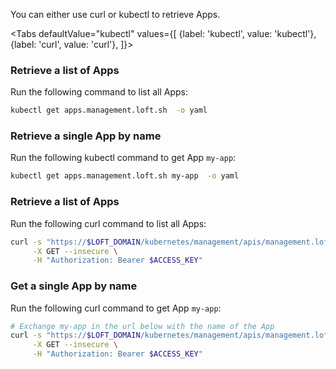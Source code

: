 

You can either use curl or kubectl to retrieve Apps.

<Tabs
    defaultValue="kubectl"
    values={[
      {label: 'kubectl', value: 'kubectl'},
      {label: 'curl', value: 'curl'},
    ]}>
  <TabItem value="kubectl">


### Retrieve a list of Apps
Run the following command to list all Apps:
```bash
kubectl get apps.management.loft.sh  -o yaml
```

### Retrieve a single App by name
Run the following kubectl command to get App `my-app`:
```bash
kubectl get apps.management.loft.sh my-app  -o yaml
```


  </TabItem>
  <TabItem value="curl">


### Retrieve a list of Apps
Run the following curl command to list all Apps:
```bash
curl -s "https://$LOFT_DOMAIN/kubernetes/management/apis/management.loft.sh/v1/apps" \
     -X GET --insecure \
     -H "Authorization: Bearer $ACCESS_KEY"
```

### Get a single App by name
Run the following curl command to get App `my-app`:
```bash
# Exchange my-app in the url below with the name of the App
curl -s "https://$LOFT_DOMAIN/kubernetes/management/apis/management.loft.sh/v1/apps/my-app" \
     -X GET --insecure \
     -H "Authorization: Bearer $ACCESS_KEY"
```


  </TabItem>
</Tabs>
